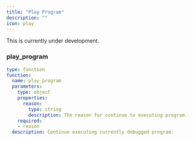 ```yaml
---
title: "Play Program"
description: ""
icon: play
---
```


<Warning>This is currently under development.</Warning>

### play_program

```yaml
type: function
function:
  name: play_program
  parameters:
    type: object
    properties:
      reason:
        type: string
        description: The reason for continue to executing program.
    required:
    - reason
  description: Continue executing currently debugged program.
```